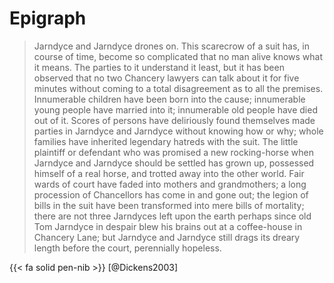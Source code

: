 # Epigraph {.unnumbered}

> [Jarndyce and Jarndyce drones on. This scarecrow of a suit has, in course of time, become so complicated that no man alive knows what it means. The parties to it understand it least, but it has been observed that no two Chancery lawyers can talk about it for five minutes without coming to a total disagreement as to all the premises. Innumerable children have been born into the cause; innumerable young people have married into it; innumerable old people have died out of it. Scores of persons have deliriously found themselves made parties in Jarndyce and Jarndyce without knowing how or why; whole families have inherited legendary hatreds with the suit. The little plaintiff or defendant who was promised a new rocking-horse when Jarndyce and Jarndyce should be settled has grown up, possessed himself of a real horse, and trotted away into the other world. Fair wards of court have faded into mothers and grandmothers; a long procession of Chancellors has come in and gone out; the legion of bills in the suit have been transformed into mere bills of mortality; there are not three Jarndyces left upon the earth perhaps since old Tom Jarndyce in despair blew his brains out at a coffee-house in Chancery Lane; but Jarndyce and Jarndyce still drags its dreary length before the court, perennially hopeless.]{.epigraph-quote}
 
[[{{< fa solid pen-nib >}}]{.theme-color} [@Dickens2003]]{.epigraph-citation}